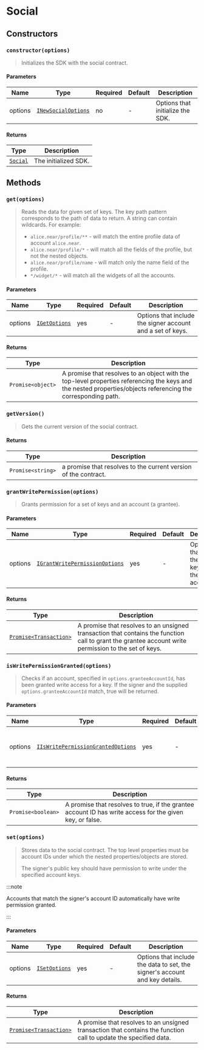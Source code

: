 
# Social

<TOCInline
  maxHeadingLevel={4}
  toc={toc}
/>

## Constructors

### `constructor(options)`

> Initializes the SDK with the social contract.

#### Parameters

| Name    | Type                                           | Required | Default | Description                      |
|---------|------------------------------------------------|----------|---------|----------------------------------|
| options | [`INewSocialOptions`](types#inewsocialoptions) | no       | -       | Options that initialize the SDK. |

#### Returns

| Type               | Description          |
|--------------------|----------------------|
| [`Social`](social) | The initialized SDK. |

## Methods

### `get(options)`

> Reads the data for given set of keys.
> The key path pattern corresponds to the path of data to return. A string can contain wildcards.
> For example:
> * `alice.near/profile/**` - will match the entire profile data of account `alice.near`.
> * `alice.near/profile/*` - will match all the fields of the profile, but not the nested objects.
> * `alice.near/profile/name` - will match only the name field of the profile.
> * `*/widget/*` - will match all the widgets of all the accounts.

#### Parameters

| Name    | Type                               | Required | Default | Description                                                |
|---------|------------------------------------|----------|---------|------------------------------------------------------------|
| options | [`IGetOptions`](types#igetoptions) | yes      | -       | Options that include the signer account and a set of keys. |

#### Returns

| Type              | Description                                                                                                                                                   |
|-------------------|---------------------------------------------------------------------------------------------------------------------------------------------------------------|
| `Promise<object>` | A promise that resolves to an object with the top-level properties referencing the keys and the nested properties/objects referencing the corresponding path. |

### `getVersion()`

> Gets the current version of the social contract.

#### Returns

| Type              | Description                                                     |
|-------------------|-----------------------------------------------------------------|
| `Promise<string>` | a promise that resolves to the current version of the contract. |

### `grantWritePermission(options)`

> Grants permission for a set of keys and an account (a grantee).

#### Parameters

| Name    | Type                                                                 | Required | Default | Description                                                      |
|---------|----------------------------------------------------------------------|----------|---------|------------------------------------------------------------------|
| options | [`IGrantWritePermissionOptions`](types#igrantwritepermissionoptions) | yes      | -       | Options that include the set of keys and the grantee account ID. |

#### Returns

| Type                                                                                                          | Description                                                                                                                                          |
|---------------------------------------------------------------------------------------------------------------|------------------------------------------------------------------------------------------------------------------------------------------------------|
| [`Promise<Transaction>`](https://near.github.io/near-api-js/classes/near_api_js.transaction.Transaction.html) | A promise that resolves to an unsigned transaction that contains the function call to grant the grantee account write permission to the set of keys. |

### `isWritePermissionGranted(options)`

> Checks if an account, specified in `options.granteeAccountId`, has been granted write access for a key.
> If the signer and the supplied `options.granteeAccountId` match, true will be returned.

#### Parameters

| Name    | Type                                                                         | Required | Default | Description                                              |
|---------|------------------------------------------------------------------------------|----------|---------|----------------------------------------------------------|
| options | [`IIsWritePermissionGrantedOptions`](types#iiswritepermissiongrantedoptions) | yes      | -       | Options that include the key and the grantee account ID. |

#### Returns

| Type               | Description                                                                                              |
|--------------------|----------------------------------------------------------------------------------------------------------|
| `Promise<boolean>` | A promise that resolves to true, if the grantee account ID has write access for the given key, or false. |

### `set(options)`

> Stores data to the social contract. The top level properties must be account IDs under which the nested properties/objects are stored.
>
> The signer's public key should have permission to write under the specified account keys.

:::note

Accounts that match the signer's account ID automatically have write permission granted.

:::

#### Parameters

| Name    | Type                               | Required | Default | Description                                                                 |
|---------|------------------------------------|----------|---------|-----------------------------------------------------------------------------|
| options | [`ISetOptions`](types#isetoptions) | yes      | -       | Options that include the data to set, the signer's account and key details. |

#### Returns

| Type                                                                                                          | Description                                                                                                      |
|---------------------------------------------------------------------------------------------------------------|------------------------------------------------------------------------------------------------------------------|
| [`Promise<Transaction>`](https://near.github.io/near-api-js/classes/near_api_js.transaction.Transaction.html) | A promise that resolves to an unsigned transaction that contains the function call to update the specified data. |

